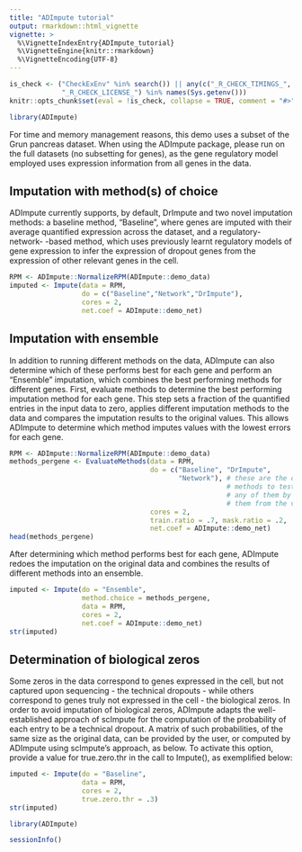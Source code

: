 ```yaml
---
title: "ADImpute tutorial"
output: rmarkdown::html_vignette
vignette: >
  %\VignetteIndexEntry{ADImpute_tutorial}
  %\VignetteEngine{knitr::rmarkdown}
  %\VignetteEncoding{UTF-8}
---
```


```r
is_check <- ("CheckExEnv" %in% search()) || any(c("_R_CHECK_TIMINGS_",
             "_R_CHECK_LICENSE_") %in% names(Sys.getenv()))
knitr::opts_chunk$set(eval = !is_check, collapse = TRUE, comment = "#>")
```

```r
library(ADImpute)
```

For time and memory management reasons, this demo uses a subset of the Grun
pancreas dataset. When using the ADImpute package, please run on the full
datasets (no subsetting for genes), as the gene regulatory model employed uses
expression information from all genes in the data.

## Imputation with method(s) of choice
ADImpute currently supports, by default, DrImpute and two novel imputation
methods: a baseline method, "Baseline", where genes are imputed with their
average quantified expression across the dataset, and a regulatory-network-
-based method, which uses previously learnt regulatory models of gene expression
to infer the expression of dropout genes from the expression of other relevant
genes in the cell.
```r
RPM <- ADImpute::NormalizeRPM(ADImpute::demo_data)
imputed <- Impute(data = RPM,
                  do = c("Baseline","Network","DrImpute"),
                  cores = 2,
                  net.coef = ADImpute::demo_net)
```

## Imputation with ensemble
In addition to running different methods on the data, ADImpute can also
determine which of these performs best for each gene and perform an "Ensemble"
imputation, which combines the best performing methods for different genes.
First, evaluate methods to determine the best performing imputation method for
each gene. This step sets a fraction of the quantified entries in the input data
to zero, applies different imputation methods to the data and compares the
imputation results to the original values. This allows ADImpute to determine
which method imputes values with the lowest errors for each gene.
```r
RPM <- ADImpute::NormalizeRPM(ADImpute::demo_data)
methods_pergene <- EvaluateMethods(data = RPM,
                                   do = c("Baseline", "DrImpute",
                                          "Network"), # these are the default
                                                      # methods to test. Exclude
                                                      # any of them by removing
                                                      # them from the vector
                                   cores = 2,
                                   train.ratio = .7, mask.ratio = .2,
                                   net.coef = ADImpute::demo_net)
head(methods_pergene)
```
After determining which method performs best for each gene, ADImpute redoes the
imputation on the original data and combines the results of different methods
into an ensemble.
```r
imputed <- Impute(do = "Ensemble",
                  method.choice = methods_pergene,
                  data = RPM,
                  cores = 2,
                  net.coef = ADImpute::demo_net)
str(imputed)
```

## Determination of biological zeros
Some zeros in the data correspond to genes expressed in the cell, but not
captured upon sequencing - the technical dropouts - while others correspond to
genes truly not expressed in the cell - the biological zeros. In order to avoid
imputation of biological zeros, ADImpute adapts the well-established approach of
scImpute for the computation of the probability of each entry to be a technical
dropout. A matrix of such probabilities, of the same size as the original data,
can be provided by the user, or computed by ADImpute using scImpute's approach,
as below. To activate this option, provide a value for true.zero.thr in the call
to Impute(), as exemplified below:
```r
imputed <- Impute(do = "Baseline",
                  data = RPM,
                  cores = 2,
                  true.zero.thr = .3)
str(imputed)
```

```r
library(ADImpute)
```

```r
sessionInfo()
```


